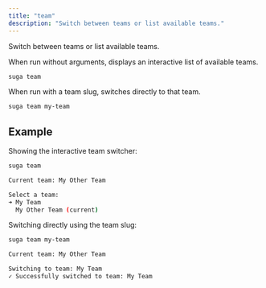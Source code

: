 ```yaml
---
title: "team"
description: "Switch between teams or list available teams."
---
```


Switch between teams or list available teams.

When run without arguments, displays an interactive list of available teams.

```bash
suga team
```

When run with a team slug, switches directly to that team.

```bash
suga team my-team
```

## Example

Showing the interactive team switcher:

```bash
suga team

Current team: My Other Team

Select a team:
➜ My Team
  My Other Team (current)
```

Switching directly using the team slug:

```bash
suga team my-team

Current team: My Other Team

Switching to team: My Team
✓ Successfully switched to team: My Team
```
